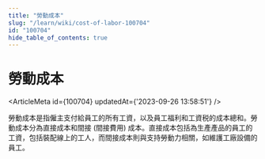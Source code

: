 ```yaml
---
title: "勞動成本"
slug: "/learn/wiki/cost-of-labor-100704"
id: "100704"
hide_table_of_contents: true
---
```



# 勞動成本

<ArticleMeta id={100704} updatedAt={'2023-09-26 13:58:51'} />
<div className='border-solid border-b border-t-0 my-4 border-[var(--ifm-color-gray-300)]' />

勞動成本是指僱主支付給員工的所有工資，以及員工福利和工資税的成本總和。勞動成本分為直接成本和間接 (間接費用) 成本。直接成本包括為生產產品的員工的工資，包括裝配線上的工人，而間接成本則與支持勞動力相關，如維護工廠設備的員工。
